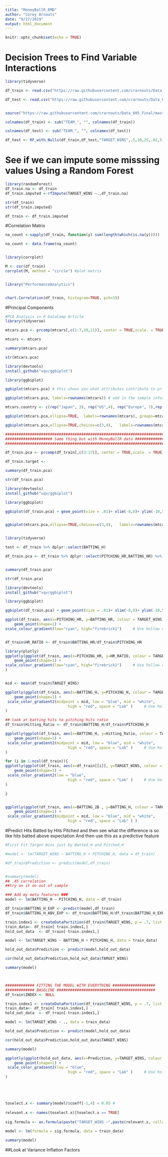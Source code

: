 ---
title: "MoneyBallR_RMD"
author: "Corey Arnouts"
date: "9/17/2019"
output: html_document
---

```{r setup, include=FALSE}
knitr::opts_chunk$set(echo = TRUE)
```

# Decision Trees to Find Variable Interactions
```{r}
library(tidyverse)

df_train <- read.csv("https://raw.githubusercontent.com/crarnouts/Data_621/master/moneyball-training-data.csv")

df_test <- read.csv("https://raw.githubusercontent.com/crarnouts/Data_621/master/moneyball-evaluation-data.csv")


source("https://raw.githubusercontent.com/crarnouts/Data_605_Final/master/RandomForestNulls_testing.R")

colnames(df_train) <- sub("TEAM_", "", colnames(df_train))

colnames(df_test) <- sub("TEAM_", "", colnames(df_test))

df_test <- RF_with_Nulls(df_train,df_test,"TARGET_WINS",.5,10,25,.02,5,1)

```

# See if we can impute some misssing values Using a Random Forest
```{r}
library(randomForest)
df_train.na <- df_train
df_train.imputed <-rfImpute(TARGET_WINS ~.,df_train.na)

str(df_train)
str(df_train.imputed)

df_train <- df_train.imputed
```



#Correlation Matrix
```{r}

na_count <-sapply(df_train, function(y) sum(length(which(is.na(y)))))

na_count <- data.frame(na_count)


library(corrplot)

M <- cor(df_train)
corrplot(M, method = "circle") #plot matrix


library("PerformanceAnalytics")


chart.Correlation(df_train, histogram=TRUE, pch=19)
```



#Principal Components
```{r}
#PCA Analysis in R DataCamp Article
library(tidyverse)

mtcars.pca <- prcomp(mtcars[,c(1:7,10,11)], center = TRUE,scale. = TRUE) #exclude the categorical variables

mtcars <- mtcars 

summary(mtcars.pca)

str(mtcars.pca)

library(devtools)
install_github("vqv/ggbiplot")

library(ggbiplot)

ggbiplot(mtcars.pca) # this shows you what attributes contribute to principal component 1 and 2

ggbiplot(mtcars.pca, labels=rownames(mtcars)) # add in the sample information

mtcars.country <- c(rep("Japan", 3), rep("US",4), rep("Europe", 7),rep("US",3), "Europe", rep("Japan", 3), rep("US",4), rep("Europe", 3), "US", rep("Europe", 3))

ggbiplot(mtcars.pca,ellipse=TRUE,  labels=rownames(mtcars), groups=mtcars.country) #represent circles around groupings I want to do this binary classifiers

ggbiplot(mtcars.pca,ellipse=TRUE,choices=c(3,4),   labels=rownames(mtcars), groups=mtcars.country) # take a look at some of the other principal components

################################################################################
##################### Same thing but with MoneyBallR data ######################
################################################################################

df_train.pca <- prcomp(df_train[,c(3:17)], center = TRUE,scale. = TRUE) #exclude the categorical variables

df_train.target <- 

summary(df_train.pca)

str(df_train.pca)

library(devtools)
install_github("vqv/ggbiplot")

library(ggbiplot)

ggbiplot(df_train.pca) + geom_point(size = .01)+ xlim(-8,8)+ ylim(-10,5)


ggbiplot(mtcars.pca,ellipse=TRUE,choices=c(3,4),   labels=rownames(mtcars), groups=mtcars.country) # take a look at some of the other principal components


library(tidyverse)

test <- df_train %>% dplyr::select(BATTING_H)

df_train.pca <- df_train %>% dplyr::select(PITCHING_HR,BATTING_HR) %>%  prcomp(center = TRUE,scale. = TRUE) #exclude the categorical variables


summary(df_train.pca)

str(df_train.pca)

library(devtools)
install_github("vqv/ggbiplot")

library(ggbiplot)

ggbiplot(df_train.pca) + geom_point(size = .01)+ xlim(-8,8)+ ylim(-10,5)

ggplot(df_train, aes(x=PITCHING_HR, y=BATTING_HR, colour = TARGET_WINS)) +
    geom_point(shape=1) + 
scale_colour_gradient(low="cyan", high="firebrick1")     # Use hollow circles


df_train$HR_RATIO <- df_train$BATTING_HR/df_train$PITCHING_HR

library(plotly)
ggplotly(ggplot(df_train, aes(x=PITCHING_HR, y=HR_RATIO, colour = TARGET_WINS)) +
    geom_point(shape=1) + 
scale_colour_gradient(low="cyan", high="firebrick1")     # Use hollow circles
)


mid <- mean(df_train$TARGET_WINS)

ggplotly(ggplot(df_train, aes(x=BATTING_H, y=PITCHING_H, colour = TARGET_WINS)) +
    geom_point(shape=1) + 
 scale_color_gradient2(midpoint = mid, low = "blue", mid = "white",
                            high = "red", space = "Lab" )     # Use hollow circles
)

## look at batting hits to pitching hits ratio
df_train$Hitting_Ratio <- df_train$BATTING_H/df_train$PITCHING_H

ggplotly(ggplot(df_train, aes(x=BATTING_H, y=Hitting_Ratio, colour = TARGET_WINS)) +
    geom_point(shape=1) + 
 scale_color_gradient2(midpoint = mid, low = "blue", mid = "white",
                            high = "red", space = "Lab" )     # Use hollow circles
)

for (i in 1:ncol(df_train)){
ggplotly(ggplot(df_train, aes(x=df_train[[i]], y=TARGET_WINS, colour = TARGET_WINS)) +
    geom_point(shape=1) + 
 scale_color_gradient2(low = "blue",
                            high = "red", space = "Lab" )     # Use hollow circles
)

}


ggplotly(ggplot(df_train, aes(x=BATTING_2B , y=BATTING_H, colour = TARGET_WINS)) +
    geom_point(shape=1) + 
 scale_color_gradient2(midpoint = mid, low = "blue", mid = "white",
                            high = "red", space = "Lab" ) )

```


#Predict Hits Batted by Hits Pitched and then see what the difference is so like hits batted above expectation
And then use this as a predictive feature

```{r}
#First Fit Target Wins just by Batted_H and Pitched_H

#model <- lm(TARGET_WINS ~ BATTING_H + PITCHING_H, data = df_train)

#df_train$Prediction <- predict(model,df_train)


#summary(model)
## .45 correlation 
##try on it on out of sample

### Add my meta features ###
model <- lm(BATTING_H ~ PITCHING_H, data = df_train)

df_train$BATTING_H_EXP <- predict(model,df_train)
df_train$BATTING_H_ABV_EXP <- df_train$BATTING_H/df_train$BATTING_H_EXP

train.index1 <- createDataPartition(df_train$TARGET_WINS, p = .7, list = FALSE)
train_data<- df_train[ train.index1,]
hold_out_data  <- df_train[-train.index1,]

model <- lm(TARGET_WINS ~ BATTING_H + PITCHING_H, data = train_data)

hold_out_data$Prediction <- predict(model,hold_out_data)

cor(hold_out_data$Prediction,hold_out_data$TARGET_WINS)

summary(model)



############# FITTING THE MODEL WITH EVERYTHING ###################
############# BASELINE ############################################
df_train$INDEX <- NULL

train.index1 <- createDataPartition(df_train$TARGET_WINS, p = .7, list = FALSE)
train_data<- df_train[ train.index1,]
hold_out_data  <- df_train[-train.index1,]

model <- lm(TARGET_WINS ~ ., data = train_data)

hold_out_data$Prediction <- predict(model,hold_out_data)

cor(hold_out_data$Prediction,hold_out_data$TARGET_WINS)

summary(model)

ggplotly(ggplot(hold_out_data, aes(x=Prediction, y=TARGET_WINS, colour = TARGET_WINS)) +
    geom_point(shape=1) + 
 scale_color_gradient2(low = "blue",
                            high = "red", space = "Lab" )     # Use hollow circles
)





toselect.x <- summary(model)$coeff[-1,4] < 0.05 #
  
relevant.x <- names(toselect.x)[toselect.x == TRUE] 
  
sig.formula <- as.formula(paste("TARGET_WINS ~",paste(relevant.x, collapse= "+")))
  
model <- lm(formula = sig.formula, data = train_data)

summary(model)


```


##Look at Variance Inflation Factors 
